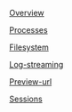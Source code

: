 [Overview](Sandboxes/Overview)

[Processes](Sandboxes/Processes)

[Filesystem](Sandboxes/Filesystem)

[Log-streaming](Sandboxes/Log-streaming)

[Preview-url](Sandboxes/Preview-url)

[Sessions](Sandboxes/Sessions)
